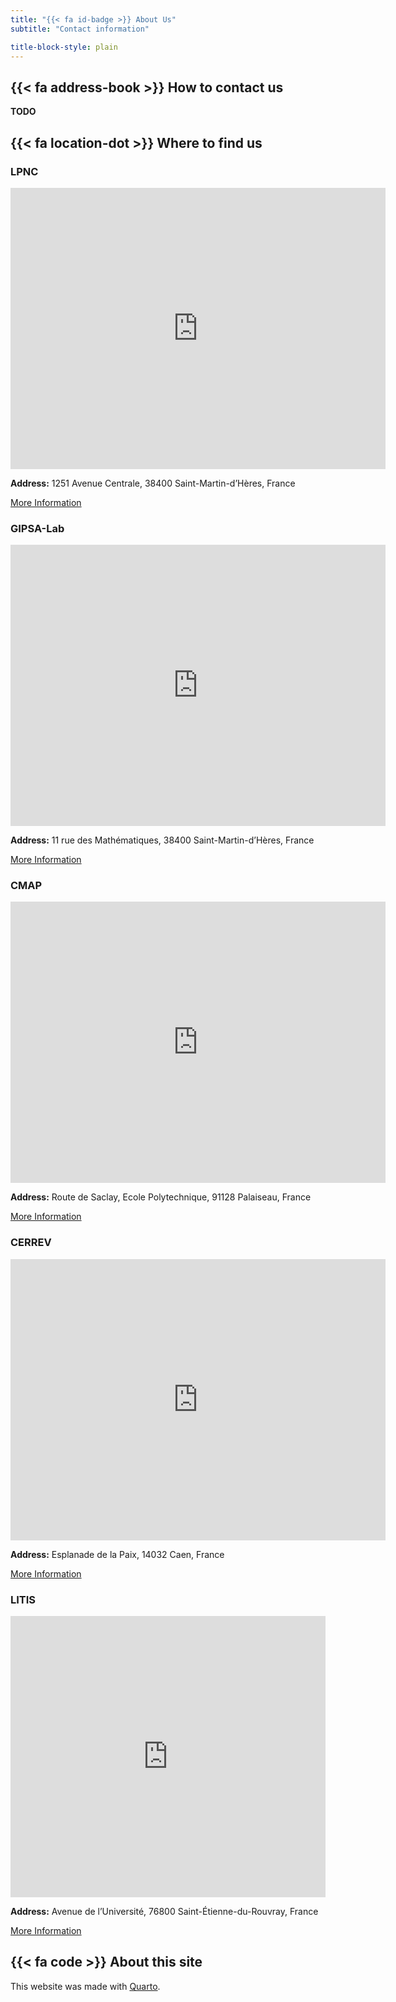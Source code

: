 ```yaml
---
title: "{{< fa id-badge >}} About Us"
subtitle: "Contact information"

title-block-style: plain
---
```


## {{< fa address-book >}} How to contact us

**TODO**

<!-- TODO: Email form to consortium's email (same as GH) -->

## {{< fa location-dot >}} Where to find us

:::{.panel-tabset}

### LPNC

<iframe src="https://www.google.com/maps/embed?pb=!1m18!1m12!1m3!1d2811.7099250415695!2d5.770787451699506!3d45.19296787899609!2m3!1f0!2f0!3f0!3m2!1i1024!2i768!4f13.1!3m3!1m2!1s0x478af5a058ce2f1d%3A0xc878ec49f6f4a2a2!2sLPNC%20-%20Laboratoire%20de%20Psychologie%20et%20NeuroCognition%20(UMR%205105)!5e0!3m2!1sen!2sfr!4v1668014038177!5m2!1sen!2sfr" width="600" height="450" style="border:0;" allowfullscreen="" loading="lazy" referrerpolicy="no-referrer-when-downgrade"></iframe>

**Address:** 1251 Avenue Centrale, 38400 Saint-Martin-d'Hères, France

<a href="consortium/LPNC/" class="btn btn-primary rounded-pill">More Information</a>


### GIPSA-Lab

<iframe src="https://www.google.com/maps/embed?pb=!1m18!1m12!1m3!1d2811.660751555628!2d5.765299251699556!3d45.19396317899612!2m3!1f0!2f0!3f0!3m2!1i1024!2i768!4f13.1!3m3!1m2!1s0x478af5a86bdf7439%3A0x91ff6114215f44c!2sGIPSA-lab!5e0!3m2!1sen!2sfr!4v1668014017266!5m2!1sen!2sfr" width="600" height="450" style="border:0;" allowfullscreen="" loading="lazy" referrerpolicy="no-referrer-when-downgrade"></iframe>

**Address:** 11 rue des Mathématiques, 38400 Saint-Martin-d'Hères, France

<a href="consortium/GIPSA/" class="btn btn-primary rounded-pill">More Information</a>

### CMAP

<iframe src="https://www.google.com/maps/embed?pb=!1m18!1m12!1m3!1d2632.553677929913!2d2.2055540517840986!3d48.71401117917188!2m3!1f0!2f0!3f0!3m2!1i1024!2i768!4f13.1!3m3!1m2!1s0x47e6789230a5632b%3A0x7ecc58a9bc363d5d!2sCmap%2C%20Center%20Mathematics%20Appliqu%C3%A9es!5e0!3m2!1sen!2sfr!4v1668013920316!5m2!1sen!2sfr" width="600" height="450" style="border:0;" allowfullscreen="" loading="lazy" referrerpolicy="no-referrer-when-downgrade"></iframe>

**Address:**  Route de Saclay, Ecole Polytechnique, 91128 Palaiseau, France

<a href="consortium/CMAP/" class="btn btn-primary rounded-pill">More Information</a>


### CERREV

<iframe src="https://www.google.com/maps/embed?pb=!1m16!1m12!1m3!1d2607.4503439528066!2d-0.36706584820401633!3d49.19201587922012!2m3!1f0!2f0!3f0!3m2!1i1024!2i768!4f13.1!2m1!1sCentre%20de%20Recherche%20Risques%20%26%20Vuln%C3%A9rabilit%C3%A9s%20Caen!5e0!3m2!1sen!2sfr!4v1668013877471!5m2!1sen!2sfr" width="600" height="450" style="border:0;" allowfullscreen="" loading="lazy" referrerpolicy="no-referrer-when-downgrade"></iframe>

**Address:**  Esplanade de la Paix, 14032 Caen, France

<a href="consortium/CERREV/" class="btn btn-primary rounded-pill">More Information</a>


### LITIS

<iframe src="https://www.google.com/maps/embed?pb=!1m14!1m8!1m3!1d2597.178095254828!2d1.068668!3d49.386623!3m2!1i1024!2i768!4f13.1!3m3!1m2!1s0x0%3A0x99721d01c683ed03!2sLitis!5e0!3m2!1sen!2sfr!4v1663157185844!5m2!1sen!2sfr" width="100%" height="450" style="border:0;" allowfullscreen="" loading="lazy" referrerpolicy="no-referrer-when-downgrade"></iframe>

**Address:**  Avenue de l'Université, 76800 Saint-Étienne-du-Rouvray, France

<a href="consortium/LITIS/" class="btn btn-primary rounded-pill">More Information</a>

:::

## {{< fa code >}} About this site

This website was made with [Quarto](https://quarto.org/).